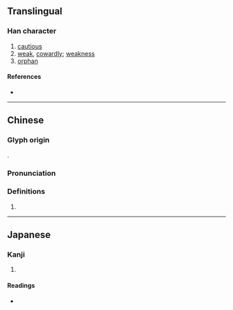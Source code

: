 {{character info}}
==Translingual==

===Han character===
{{Han char|rn=39|rad=子|as=06|sn=9|four=|canj=NDNDD|ids=⿱子孖}}

# [[cautious]]
# [[weak]], [[cowardly]]; [[weakness]]
# [[orphan]]

====References====
* {{Han ref|kx=0279.140|dkj=06976|dj=0548.090|hdz=21015.150|uh=5B68|ud=23400}}

----

==Chinese==
{{zh-forms}}

===Glyph origin===
{{Han etym}}
{{zh-etym-triple|子}}.

===Pronunciation===
{{zh-pron
|m=zhuǎn
|c=zyun2
|mc=y
|oc=y
|ma=
|cat=a,n
}}

===Definitions===
{{zh-hanzi}}

# {{rfdef|zh}}

----

==Japanese==

===Kanji===
{{ja-kanji|grade=|rs=子06}}

# {{rfdef|ja|sort=子06}}

====Readings====
* {{ja-readings|on=せん,じゅう,にゅう|kun=つつしむ,よわい,みなしご}}